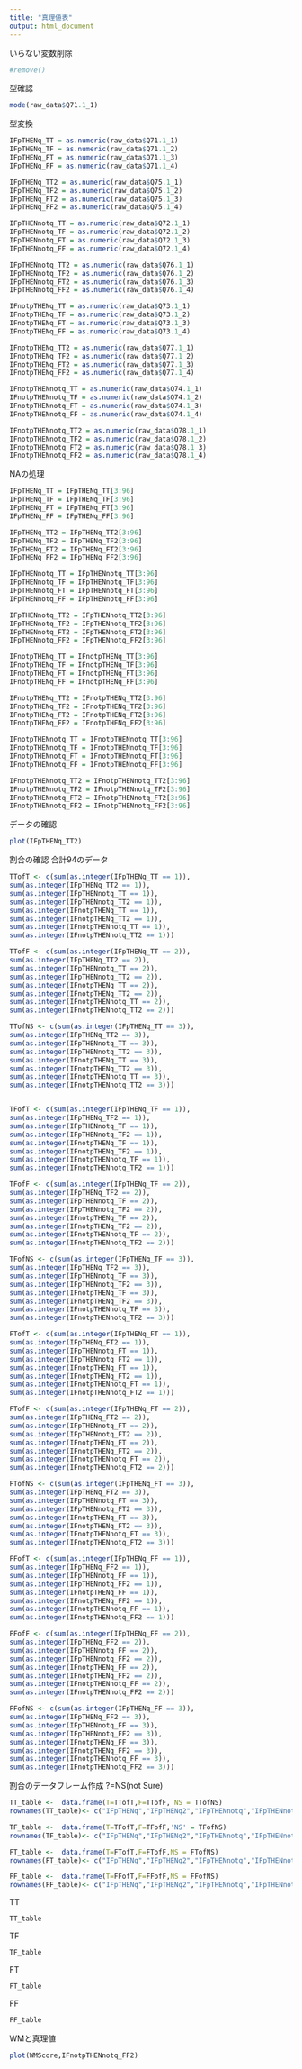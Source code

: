 ```yaml
---
title: "真理値表"
output: html_document
---
```





いらない変数削除
```r
#remove()
```


型確認
```r
mode(raw_data$Q71.1_1)
```

型変換
```r
IFpTHENq_TT = as.numeric(raw_data$Q71.1_1)
IFpTHENq_TF = as.numeric(raw_data$Q71.1_2)
IFpTHENq_FT = as.numeric(raw_data$Q71.1_3)
IFpTHENq_FF = as.numeric(raw_data$Q71.1_4)

IFpTHENq_TT2 = as.numeric(raw_data$Q75.1_1)
IFpTHENq_TF2 = as.numeric(raw_data$Q75.1_2)
IFpTHENq_FT2 = as.numeric(raw_data$Q75.1_3)
IFpTHENq_FF2 = as.numeric(raw_data$Q75.1_4)

IFpTHENnotq_TT = as.numeric(raw_data$Q72.1_1)
IFpTHENnotq_TF = as.numeric(raw_data$Q72.1_2)
IFpTHENnotq_FT = as.numeric(raw_data$Q72.1_3)
IFpTHENnotq_FF = as.numeric(raw_data$Q72.1_4)

IFpTHENnotq_TT2 = as.numeric(raw_data$Q76.1_1)
IFpTHENnotq_TF2 = as.numeric(raw_data$Q76.1_2)
IFpTHENnotq_FT2 = as.numeric(raw_data$Q76.1_3)
IFpTHENnotq_FF2 = as.numeric(raw_data$Q76.1_4)

IFnotpTHENq_TT = as.numeric(raw_data$Q73.1_1)
IFnotpTHENq_TF = as.numeric(raw_data$Q73.1_2)
IFnotpTHENq_FT = as.numeric(raw_data$Q73.1_3)
IFnotpTHENq_FF = as.numeric(raw_data$Q73.1_4)

IFnotpTHENq_TT2 = as.numeric(raw_data$Q77.1_1)
IFnotpTHENq_TF2 = as.numeric(raw_data$Q77.1_2)
IFnotpTHENq_FT2 = as.numeric(raw_data$Q77.1_3)
IFnotpTHENq_FF2 = as.numeric(raw_data$Q77.1_4)

IFnotpTHENnotq_TT = as.numeric(raw_data$Q74.1_1)
IFnotpTHENnotq_TF = as.numeric(raw_data$Q74.1_2)
IFnotpTHENnotq_FT = as.numeric(raw_data$Q74.1_3)
IFnotpTHENnotq_FF = as.numeric(raw_data$Q74.1_4)

IFnotpTHENnotq_TT2 = as.numeric(raw_data$Q78.1_1)
IFnotpTHENnotq_TF2 = as.numeric(raw_data$Q78.1_2)
IFnotpTHENnotq_FT2 = as.numeric(raw_data$Q78.1_3)
IFnotpTHENnotq_FF2 = as.numeric(raw_data$Q78.1_4)

```

NAの処理
```r
IFpTHENq_TT = IFpTHENq_TT[3:96]
IFpTHENq_TF = IFpTHENq_TF[3:96]
IFpTHENq_FT = IFpTHENq_FT[3:96]
IFpTHENq_FF = IFpTHENq_FF[3:96]

IFpTHENq_TT2 = IFpTHENq_TT2[3:96]
IFpTHENq_TF2 = IFpTHENq_TF2[3:96]
IFpTHENq_FT2 = IFpTHENq_FT2[3:96]
IFpTHENq_FF2 = IFpTHENq_FF2[3:96]

IFpTHENnotq_TT = IFpTHENnotq_TT[3:96]
IFpTHENnotq_TF = IFpTHENnotq_TF[3:96]
IFpTHENnotq_FT = IFpTHENnotq_FT[3:96]
IFpTHENnotq_FF = IFpTHENnotq_FF[3:96]

IFpTHENnotq_TT2 = IFpTHENnotq_TT2[3:96]
IFpTHENnotq_TF2 = IFpTHENnotq_TF2[3:96]
IFpTHENnotq_FT2 = IFpTHENnotq_FT2[3:96]
IFpTHENnotq_FF2 = IFpTHENnotq_FF2[3:96]

IFnotpTHENq_TT = IFnotpTHENq_TT[3:96]
IFnotpTHENq_TF = IFnotpTHENq_TF[3:96]
IFnotpTHENq_FT = IFnotpTHENq_FT[3:96]
IFnotpTHENq_FF = IFnotpTHENq_FF[3:96]

IFnotpTHENq_TT2 = IFnotpTHENq_TT2[3:96]
IFnotpTHENq_TF2 = IFnotpTHENq_TF2[3:96]
IFnotpTHENq_FT2 = IFnotpTHENq_FT2[3:96]
IFnotpTHENq_FF2 = IFnotpTHENq_FF2[3:96]

IFnotpTHENnotq_TT = IFnotpTHENnotq_TT[3:96]
IFnotpTHENnotq_TF = IFnotpTHENnotq_TF[3:96]
IFnotpTHENnotq_FT = IFnotpTHENnotq_FT[3:96]
IFnotpTHENnotq_FF = IFnotpTHENnotq_FF[3:96]

IFnotpTHENnotq_TT2 = IFnotpTHENnotq_TT2[3:96]
IFnotpTHENnotq_TF2 = IFnotpTHENnotq_TF2[3:96]
IFnotpTHENnotq_FT2 = IFnotpTHENnotq_FT2[3:96]
IFnotpTHENnotq_FF2 = IFnotpTHENnotq_FF2[3:96]


```

データの確認
```r
plot(IFpTHENq_TT2)
```



割合の確認
合計94のデータ
```r
TTofT <- c(sum(as.integer(IFpTHENq_TT == 1)),
sum(as.integer(IFpTHENq_TT2 == 1)),
sum(as.integer(IFpTHENnotq_TT == 1)),
sum(as.integer(IFpTHENnotq_TT2 == 1)),
sum(as.integer(IFnotpTHENq_TT == 1)),
sum(as.integer(IFnotpTHENq_TT2 == 1)),
sum(as.integer(IFnotpTHENnotq_TT == 1)),
sum(as.integer(IFnotpTHENnotq_TT2 == 1)))

TTofF <- c(sum(as.integer(IFpTHENq_TT == 2)),
sum(as.integer(IFpTHENq_TT2 == 2)),
sum(as.integer(IFpTHENnotq_TT == 2)),
sum(as.integer(IFpTHENnotq_TT2 == 2)),
sum(as.integer(IFnotpTHENq_TT == 2)),
sum(as.integer(IFnotpTHENq_TT2 == 2)),
sum(as.integer(IFnotpTHENnotq_TT == 2)),
sum(as.integer(IFnotpTHENnotq_TT2 == 2)))

TTofNS <- c(sum(as.integer(IFpTHENq_TT == 3)),
sum(as.integer(IFpTHENq_TT2 == 3)),
sum(as.integer(IFpTHENnotq_TT == 3)),
sum(as.integer(IFpTHENnotq_TT2 == 3)),
sum(as.integer(IFnotpTHENq_TT == 3)),
sum(as.integer(IFnotpTHENq_TT2 == 3)),
sum(as.integer(IFnotpTHENnotq_TT == 3)),
sum(as.integer(IFnotpTHENnotq_TT2 == 3)))


TFofT <- c(sum(as.integer(IFpTHENq_TF == 1)),
sum(as.integer(IFpTHENq_TF2 == 1)),
sum(as.integer(IFpTHENnotq_TF == 1)),
sum(as.integer(IFpTHENnotq_TF2 == 1)),
sum(as.integer(IFnotpTHENq_TF == 1)),
sum(as.integer(IFnotpTHENq_TF2 == 1)),
sum(as.integer(IFnotpTHENnotq_TF == 1)),
sum(as.integer(IFnotpTHENnotq_TF2 == 1)))

TFofF <- c(sum(as.integer(IFpTHENq_TF == 2)),
sum(as.integer(IFpTHENq_TF2 == 2)),
sum(as.integer(IFpTHENnotq_TF == 2)),
sum(as.integer(IFpTHENnotq_TF2 == 2)),
sum(as.integer(IFnotpTHENq_TF == 2)),
sum(as.integer(IFnotpTHENq_TF2 == 2)),
sum(as.integer(IFnotpTHENnotq_TF == 2)),
sum(as.integer(IFnotpTHENnotq_TF2 == 2)))

TFofNS <- c(sum(as.integer(IFpTHENq_TF == 3)),
sum(as.integer(IFpTHENq_TF2 == 3)),
sum(as.integer(IFpTHENnotq_TF == 3)),
sum(as.integer(IFpTHENnotq_TF2 == 3)),
sum(as.integer(IFnotpTHENq_TF == 3)),
sum(as.integer(IFnotpTHENq_TF2 == 3)),
sum(as.integer(IFnotpTHENnotq_TF == 3)),
sum(as.integer(IFnotpTHENnotq_TF2 == 3)))

FTofT <- c(sum(as.integer(IFpTHENq_FT == 1)),
sum(as.integer(IFpTHENq_FT2 == 1)),
sum(as.integer(IFpTHENnotq_FT == 1)),
sum(as.integer(IFpTHENnotq_FT2 == 1)),
sum(as.integer(IFnotpTHENq_FT == 1)),
sum(as.integer(IFnotpTHENq_FT2 == 1)),
sum(as.integer(IFnotpTHENnotq_FT == 1)),
sum(as.integer(IFnotpTHENnotq_FT2 == 1)))

FTofF <- c(sum(as.integer(IFpTHENq_FT == 2)),
sum(as.integer(IFpTHENq_FT2 == 2)),
sum(as.integer(IFpTHENnotq_FT == 2)),
sum(as.integer(IFpTHENnotq_FT2 == 2)),
sum(as.integer(IFnotpTHENq_FT == 2)),
sum(as.integer(IFnotpTHENq_FT2 == 2)),
sum(as.integer(IFnotpTHENnotq_FT == 2)),
sum(as.integer(IFnotpTHENnotq_FT2 == 2)))

FTofNS <- c(sum(as.integer(IFpTHENq_FT == 3)),
sum(as.integer(IFpTHENq_FT2 == 3)),
sum(as.integer(IFpTHENnotq_FT == 3)),
sum(as.integer(IFpTHENnotq_FT2 == 3)),
sum(as.integer(IFnotpTHENq_FT == 3)),
sum(as.integer(IFnotpTHENq_FT2 == 3)),
sum(as.integer(IFnotpTHENnotq_FT == 3)),
sum(as.integer(IFnotpTHENnotq_FT2 == 3)))

FFofT <- c(sum(as.integer(IFpTHENq_FF == 1)),
sum(as.integer(IFpTHENq_FF2 == 1)),
sum(as.integer(IFpTHENnotq_FF == 1)),
sum(as.integer(IFpTHENnotq_FF2 == 1)),
sum(as.integer(IFnotpTHENq_FF == 1)),
sum(as.integer(IFnotpTHENq_FF2 == 1)),
sum(as.integer(IFnotpTHENnotq_FF == 1)),
sum(as.integer(IFnotpTHENnotq_FF2 == 1)))

FFofF <- c(sum(as.integer(IFpTHENq_FF == 2)),
sum(as.integer(IFpTHENq_FF2 == 2)),
sum(as.integer(IFpTHENnotq_FF == 2)),
sum(as.integer(IFpTHENnotq_FF2 == 2)),
sum(as.integer(IFnotpTHENq_FF == 2)),
sum(as.integer(IFnotpTHENq_FF2 == 2)),
sum(as.integer(IFnotpTHENnotq_FF == 2)),
sum(as.integer(IFnotpTHENnotq_FF2 == 2)))

FFofNS <- c(sum(as.integer(IFpTHENq_FF == 3)),
sum(as.integer(IFpTHENq_FF2 == 3)),
sum(as.integer(IFpTHENnotq_FF == 3)),
sum(as.integer(IFpTHENnotq_FF2 == 3)),
sum(as.integer(IFnotpTHENq_FF == 3)),
sum(as.integer(IFnotpTHENq_FF2 == 3)),
sum(as.integer(IFnotpTHENnotq_FF == 3)),
sum(as.integer(IFnotpTHENnotq_FF2 == 3)))


```






割合のデータフレーム作成
?=NS(not Sure)
```r
TT_table <-  data.frame(T=TTofT,F=TTofF, NS = TTofNS)
rownames(TT_table)<- c("IFpTHENq","IFpTHENq2","IFpTHENnotq","IFpTHENnotq2","IFnotpTHENq","IFnotpTHENq2","IFnotpTHENnotq","IFnotpTHENnotq2")

TF_table <-  data.frame(T=TFofT,F=TFofF,'NS' = TFofNS)
rownames(TF_table)<- c("IFpTHENq","IFpTHENq2","IFpTHENnotq","IFpTHENnotq2","IFnotpTHENq","IFnotpTHENq2","IFnotpTHENnotq","IFnotpTHENnotq2")

FT_table <-  data.frame(T=FTofT,F=FTofF,NS = FTofNS)
rownames(FT_table)<- c("IFpTHENq","IFpTHENq2","IFpTHENnotq","IFpTHENnotq2","IFnotpTHENq","IFnotpTHENq2","IFnotpTHENnotq","IFnotpTHENnotq2")

FF_table <-  data.frame(T=FFofT,F=FFofF,NS = FFofNS)
rownames(FF_table)<- c("IFpTHENq","IFpTHENq2","IFpTHENnotq","IFpTHENnotq2","IFnotpTHENq","IFnotpTHENq2","IFnotpTHENnotq","IFnotpTHENnotq2")


```


TT
```r
TT_table
```

TF
```r
TF_table
```


FT
```r
FT_table
```

FF
```r
FF_table
```

WMと真理値
```r
plot(WMScore,IFnotpTHENnotq_FF2)
```







